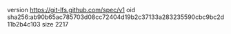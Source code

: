 version https://git-lfs.github.com/spec/v1
oid sha256:ab90b65ac785703d08cc72404d19b2c37133a283235590cbc9bc2d11b2b4c103
size 2217
